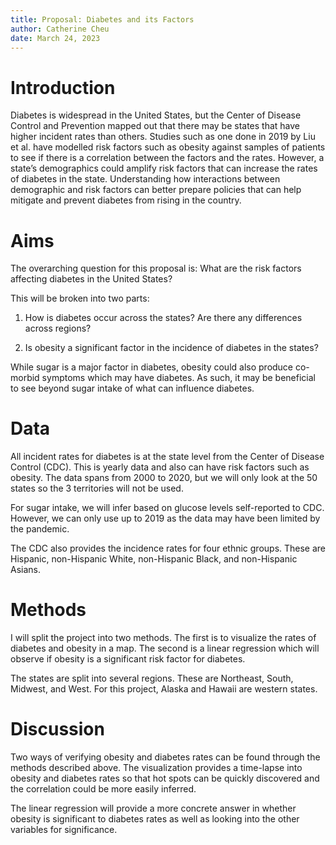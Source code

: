 ```yaml
---
title: Proposal: Diabetes and its Factors
author: Catherine Cheu
date: March 24, 2023
---
```


# Introduction

Diabetes is widespread in the United States, but the Center of Disease Control and Prevention mapped out that there may be states that have higher incident rates than others.
Studies such as one done in 2019 by Liu et al. have modelled risk factors such as obesity against samples of patients to see if there is a correlation between the factors and the rates.
However, a state's demographics could amplify risk factors that can increase the rates of diabetes in the state. Understanding how interactions between demographic and risk factors can better prepare policies that can help mitigate and prevent diabetes from rising in the country.

# Aims

The overarching question for this proposal is: What are the risk factors affecting diabetes in the United States?

This will be broken into two parts:

1. How is diabetes occur across the states? Are there any differences across regions?

2. Is obesity a significant factor in the incidence of diabetes in the states?

While sugar is a major factor in diabetes, obesity could also produce co-morbid symptoms which may have diabetes. As such, it may be beneficial to see beyond sugar intake of what can influence diabetes.

# Data

All incident rates for diabetes is at the state level from the Center of Disease Control (CDC). This is yearly data and also can have risk factors such as obesity.
The data spans from 2000 to 2020, but we will only look at the 50 states so the 3 territories will not be used.

For sugar intake, we will infer based on glucose levels self-reported to CDC. However, we can only use up to 2019 as the data may have been limited by the pandemic.

The CDC also provides the incidence rates for four ethnic groups. These are Hispanic, non-Hispanic White, non-Hispanic Black, and non-Hispanic Asians.

# Methods

I will split the project into two methods. The first is to visualize the rates of diabetes and obesity in a map. The second is a linear regression which will observe if obesity is a significant risk factor for diabetes.

The states are split into several regions. These are Northeast, South, Midwest, and West. For this project, Alaska and Hawaii are western states.

# Discussion

Two ways of verifying obesity and diabetes rates can be found through the methods described above. The visualization provides a time-lapse into obesity and diabetes rates so that hot spots can be quickly discovered and the correlation could be more easily inferred.

The linear regression will provide a more concrete answer in whether obesity is significant to diabetes rates as well as looking into the other variables for significance.